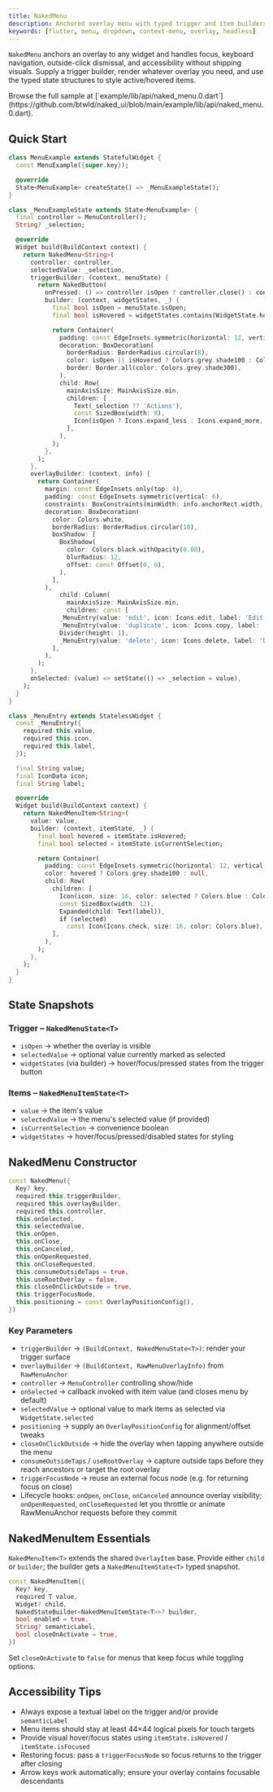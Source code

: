 ```yaml
---
title: NakedMenu
description: Anchored overlay menu with typed trigger and item builders for complete visual control
keywords: [flutter, menu, dropdown, context-menu, overlay, headless]
---
```


`NakedMenu` anchors an overlay to any widget and handles focus, keyboard navigation, outside-click dismissal, and accessibility without shipping visuals. Supply a trigger builder, render whatever overlay you need, and use the typed state structures to style active/hovered items.

<Info>
  Browse the full sample at [`example/lib/api/naked_menu.0.dart`](https://github.com/btwld/naked_ui/blob/main/example/lib/api/naked_menu.0.dart).
</Info>

## Quick Start

```dart
class MenuExample extends StatefulWidget {
  const MenuExample({super.key});

  @override
  State<MenuExample> createState() => _MenuExampleState();
}

class _MenuExampleState extends State<MenuExample> {
  final controller = MenuController();
  String? _selection;

  @override
  Widget build(BuildContext context) {
    return NakedMenu<String>(
      controller: controller,
      selectedValue: _selection,
      triggerBuilder: (context, menuState) {
        return NakedButton(
          onPressed: () => controller.isOpen ? controller.close() : controller.open(),
          builder: (context, widgetStates, _) {
            final bool isOpen = menuState.isOpen;
            final bool isHovered = widgetStates.contains(WidgetState.hovered);

            return Container(
              padding: const EdgeInsets.symmetric(horizontal: 12, vertical: 10),
              decoration: BoxDecoration(
                borderRadius: BorderRadius.circular(8),
                color: isOpen || isHovered ? Colors.grey.shade100 : Colors.white,
                border: Border.all(color: Colors.grey.shade300),
              ),
              child: Row(
                mainAxisSize: MainAxisSize.min,
                children: [
                  Text(_selection ?? 'Actions'),
                  const SizedBox(width: 8),
                  Icon(isOpen ? Icons.expand_less : Icons.expand_more, size: 16),
                ],
              ),
            );
          },
        );
      },
      overlayBuilder: (context, info) {
        return Container(
          margin: const EdgeInsets.only(top: 4),
          padding: const EdgeInsets.symmetric(vertical: 6),
          constraints: BoxConstraints(minWidth: info.anchorRect.width, maxWidth: 220),
          decoration: BoxDecoration(
            color: Colors.white,
            borderRadius: BorderRadius.circular(10),
            boxShadow: [
              BoxShadow(
                color: Colors.black.withOpacity(0.08),
                blurRadius: 12,
                offset: const Offset(0, 6),
              ),
            ],
          ),
              child: Column(
                mainAxisSize: MainAxisSize.min,
                children: const [
              _MenuEntry(value: 'edit', icon: Icons.edit, label: 'Edit'),
              _MenuEntry(value: 'duplicate', icon: Icons.copy, label: 'Duplicate'),
              Divider(height: 1),
              _MenuEntry(value: 'delete', icon: Icons.delete, label: 'Delete'),
            ],
          ),
        );
      },
      onSelected: (value) => setState(() => _selection = value),
    );
  }
}

class _MenuEntry extends StatelessWidget {
  const _MenuEntry({
    required this.value,
    required this.icon,
    required this.label,
  });

  final String value;
  final IconData icon;
  final String label;

  @override
  Widget build(BuildContext context) {
    return NakedMenuItem<String>(
      value: value,
      builder: (context, itemState, _) {
        final bool hovered = itemState.isHovered;
        final bool selected = itemState.isCurrentSelection;

        return Container(
          padding: const EdgeInsets.symmetric(horizontal: 12, vertical: 10),
          color: hovered ? Colors.grey.shade100 : null,
          child: Row(
            children: [
              Icon(icon, size: 16, color: selected ? Colors.blue : Colors.grey.shade700),
              const SizedBox(width: 12),
              Expanded(child: Text(label)),
              if (selected)
                const Icon(Icons.check, size: 16, color: Colors.blue),
            ],
          ),
        );
      },
    );
  }
}
```

## State Snapshots

### Trigger – `NakedMenuState<T>`
- `isOpen` → whether the overlay is visible
- `selectedValue` → optional value currently marked as selected
- `widgetStates` (via builder) → hover/focus/pressed states from the trigger button

### Items – `NakedMenuItemState<T>`
- `value` → the item's value
- `selectedValue` → the menu's selected value (if provided)
- `isCurrentSelection` → convenience boolean
- `widgetStates` → hover/focus/pressed/disabled states for styling

## NakedMenu Constructor

```dart
const NakedMenu({
  Key? key,
  required this.triggerBuilder,
  required this.overlayBuilder,
  required this.controller,
  this.onSelected,
  this.selectedValue,
  this.onOpen,
  this.onClose,
  this.onCanceled,
  this.onOpenRequested,
  this.onCloseRequested,
  this.consumeOutsideTaps = true,
  this.useRootOverlay = false,
  this.closeOnClickOutside = true,
  this.triggerFocusNode,
  this.positioning = const OverlayPositionConfig(),
})
```

### Key Parameters

- `triggerBuilder` → `(BuildContext, NakedMenuState<T>)`: render your trigger surface
- `overlayBuilder` → `(BuildContext, RawMenuOverlayInfo)` from `RawMenuAnchor`
- `controller` → `MenuController` controlling show/hide
- `onSelected` → callback invoked with item value (and closes menu by default)
- `selectedValue` → optional value to mark items as selected via `WidgetState.selected`
- `positioning` → supply an `OverlayPositionConfig` for alignment/offset tweaks
- `closeOnClickOutside` → hide the overlay when tapping anywhere outside the menu
- `consumeOutsideTaps` / `useRootOverlay` → capture outside taps before they reach ancestors or target the root overlay
- `triggerFocusNode` → reuse an external focus node (e.g. for returning focus on close)
- Lifecycle hooks: `onOpen`, `onClose`, `onCanceled` announce overlay visibility; `onOpenRequested`, `onCloseRequested` let you throttle or animate RawMenuAnchor requests before they commit

## NakedMenuItem Essentials

`NakedMenuItem<T>` extends the shared `OverlayItem` base. Provide either `child` or `builder`; the builder gets a `NakedMenuItemState<T>` typed snapshot.

```dart
const NakedMenuItem({
  Key? key,
  required T value,
  Widget? child,
  NakedStateBuilder<NakedMenuItemState<T>>? builder,
  bool enabled = true,
  String? semanticLabel,
  bool closeOnActivate = true,
})
```

Set `closeOnActivate` to `false` for menus that keep focus while toggling options.

## Accessibility Tips

- Always expose a textual label on the trigger and/or provide `semanticLabel`
- Menu items should stay at least 44×44 logical pixels for touch targets
- Provide visual hover/focus states using `itemState.isHovered` / `itemState.isFocused`
- Restoring focus: pass a `triggerFocusNode` so focus returns to the trigger after closing
- Arrow keys work automatically; ensure your overlay contains focusable descendants
